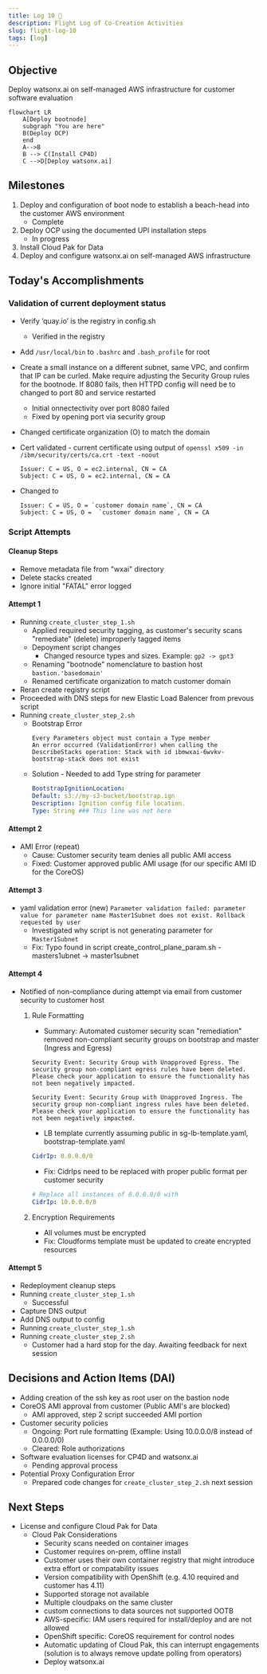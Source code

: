 ```yaml
---
title: Log 10 🛫
description: Flight Log of Co-Creation Activities
slug: flight-log-10
tags: [log]
---
```


## Objective
Deploy watsonx.ai on self-managed AWS infrastructure for customer software evaluation

```mermaid
flowchart LR
    A[Deploy bootnode]
    subgraph "You are here"
    B(Deploy OCP)
    end
    A-->B
    B --> C(Install CP4D)
    C -->D[Deploy watsonx.ai]
```

## Milestones
1. Deploy and configuration of boot node to establish a beach-head into the customer AWS environment
    - Complete
2. Deploy OCP using the documented UPI installation steps
    - In progress
3. Install Cloud Pak for Data
4. Deploy and configure watsonx.ai on self-managed AWS infrastructure

## Today's Accomplishments

### Validation of current deployment status
- Verify ‘quay.io’ is the registry in config.sh
    - Verified in the registry
- Add `/usr/local/bin` to `.bashrc` and `.bash_profile` for root
- Create a small instance on a different subnet, same VPC, and confirm that IP can be curled. Make require adjusting the Security Group rules for the bootnode. If 8080 fails, then HTTPD config will need be to changed to port 80 and service restarted
    - Initial onnectectivity over port 8080 failed
    - Fixed by opening port via security group
- Changed certificate organization (O) to match the domain
- Cert validated - current certificate using output of `openssl x509 -in /ibm/security/certs/ca.crt -text -noout`

    ```
    Issuer: C = US, O = ec2.internal, CN = CA
    Subject: C = US, O = ec2.internal, CN = CA
    ```
- Changed to

    ```
    Issuer: C = US, O = `customer domain name`, CN = CA
    Subject: C = US, O =  `customer domain name`, CN = CA
    ```
### Script Attempts
#### Cleanup Steps
- Remove metadata file from "wxai" directory
- Delete stacks created
- Ignore initial "FATAL" error logged
#### Attempt 1
- Running `create_cluster_step_1.sh` 
    - Applied required security tagging, as customer's security scans "remediate" (delete) improperly tagged items
    - Depoyment script changes 
        - Changed resource types and sizes. Example: `gp2 -> gpt3`
    - Renaming "bootnode" nomenclature to bastion host `bastion.'basedomain'`
    - Renamed certificate organization to match customer domain
- Reran create registry script
- Proceeded with DNS steps for new Elastic Load Balencer from prevous script
- Running `create_cluster_step_2.sh` 
    - Bootstrap Error
        ```
        Every Parameters object must contain a Type member
        An error occurred (ValidationError) when calling the DescribeStacks operation: Stack with id ibmwxai-6wvkv-bootstrap-stack does not exist
        ```
    - Solution - Needed to add Type string for parameter
        ```yaml
        BootstrapIgnitionLocation:
        Default: s3://my-s3-bucket/bootstrap.ign
        Description: Ignition config file location.
        Type: String ### This line was not here
        ```
#### Attempt 2
- AMI Error (repeat)
    - Cause: Customer security team denies all public AMI access
    - Fixed: Customer approved public AMI usage (for our specific AMI ID for the CoreOS)
#### Attempt 3
- yaml validation error (new)
    `Parameter validation failed: parameter value for parameter name Master1Subnet does not exist. Rollback requested by user`
    - Investigated why script is not generating parameter for `Master1Subnet`
    - Fix: Typo found in script create_control_plane_param.sh - masters1ubnet -> master1subnet
#### Attempt 4
- Notified of non-compliance during attempt via email from customer security to customer host
    1. Rule Formatting
        - Summary: Automated customer security scan "remediation" removed non-compliant security groups on bootstrap and master (Ingress and Egress)
        ```
        Security Event: Security Group with Unapproved Egress. The security group non-compliant egress rules have been deleted. Please check your application to ensure the functionality has not been negatively impacted.
        ```
        
        ```
        Security Event: Security Group with Unapproved Ingress. The security group non-compliant ingress rules have been deleted. Please check your application to ensure the functionality has not been negatively impacted.
        ```
        - LB template currently assuming public in sg-lb-template.yaml, bootstrap-template.yaml
        ```yaml
        CidrIp: 0.0.0.0/0
        ```
        - Fix: CidrIps need to be replaced with proper public format per customer security
        ```yaml
        # Replace all instances of 0.0.0.0/0 with
        CidrIp: 10.0.0.0/8
        ```
    2. Encryption Requirements
        - All volumes must be encrypted
        - Fix: Cloudforms template must be updated to create encrypted resources
#### Attempt 5
- Redeployment cleanup steps
- Running `create_cluster_step_1.sh` 
    - Successful
- Capture DNS output
- Add DNS output to config
- Running `create_cluster_step_1.sh` 
- Running `create_cluster_step_2.sh` 
    - Customer had a hard stop for the day. Awaiting feedback for next session

## Decisions and Action Items (DAI)
- Adding creation of the ssh key as root user on the bastion node
- CoreOS AMI approval from customer (Public AMI's are blocked)
    - AMI approved, step 2 script succeeded AMI portion
- Customer security policies
    - Ongoing: Port rule formatting (Example: Using 10.0.0.0/8 instead of 0.0.0.0/0)
    - Cleared: Role authorizations
- Software evaluation licenses for CP4D and watsonx.ai
    - Pending approval process
- Potential Proxy Configuration Error
    - Prepared code changes for `create_cluster_step_2.sh` next session

## Next Steps
- License and configure Cloud Pak for Data
    - Cloud Pak Considerations
        - Security scans needed on container images 
        - Customer requires on-prem, offline install
        - Customer uses their own container registry that might introduce extra effort or compatability issues 
        - Version compatibility with OpenShift (e.g. 4.10 required and customer has 4.11) 
        - Supported storage not available 
        - Multiple cloudpaks on the same cluster 
        - custom connections to data sources not supported OOTB 
        - AWS-specific: IAM users required for install/deploy and are not allowed 
        - OpenShift specific: CoreOS requirement for control nodes 
        - Automatic updating of Cloud Pak, this can interrupt engagements (solution is to always remove update polling from operators)
        - Deploy watsonx.ai